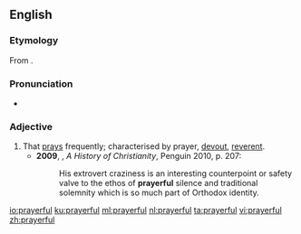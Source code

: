 ==English==
===Etymology===
From {{suffix|prayer|ful|lang=en}}.

===Pronunciation===
*{{a|UK}} {{IPA|/ˈpɹɛːfʊl/|lang=en}}

===Adjective===
{{en-adj}}

# That [[pray]]s frequently; characterised by prayer, [[devout]], [[reverent]]. {{defdate|from 17th c.}}
#*'''2009''', {{w|Diarmaid MacCulloch}}, ''A History of Christianity'', Penguin 2010, p. 207:
#*:His extrovert craziness is an interesting counterpoint or safety valve to the ethos of '''prayerful''' silence and traditional solemnity which is so much part of Orthodox identity.

[[io:prayerful]]
[[ku:prayerful]]
[[ml:prayerful]]
[[nl:prayerful]]
[[ta:prayerful]]
[[vi:prayerful]]
[[zh:prayerful]]